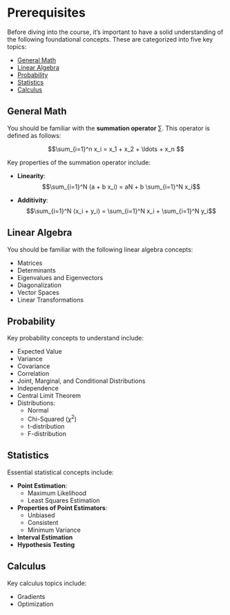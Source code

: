 # Prerequisites

Before diving into the course, it’s important to have a solid understanding of the following foundational concepts. These are categorized into five key topics:

* [General Math](#general-math)
* [Linear Algebra](#linear-algebra)
* [Probability](#probability)
* [Statistics](#statistics)
* [Calculus](#calculus)

## General Math

You should be familiar with the **summation operator** $\sum$. This operator is defined as follows:

$$\sum_{i=1}^n x_i = x_1 + x_2 + \ldots + x_n $$

Key properties of the summation operator include:

* **Linearity**:
  $$\sum_{i=1}^N (a + b x_i) = aN + b \sum_{i=1}^N x_i$$

* **Additivity**:
  $$\sum_{i=1}^N (x_i + y_i) = \sum_{i=1}^N x_i + \sum_{i=1}^N y_i$$

## Linear Algebra

You should be familiar with the following linear algebra concepts:

* Matrices
* Determinants
* Eigenvalues and Eigenvectors
* Diagonalization
* Vector Spaces
* Linear Transformations

## Probability

Key probability concepts to understand include:

* Expected Value
* Variance
* Covariance
* Correlation
* Joint, Marginal, and Conditional Distributions
* Independence
* Central Limit Theorem
* Distributions:
  * Normal
  * Chi-Squared ($\chi^2$)
  * t-distribution
  * F-distribution

## Statistics

Essential statistical concepts include:

* **Point Estimation**:
  * Maximum Likelihood
  * Least Squares Estimation

* **Properties of Point Estimators**:
  * Unbiased
  * Consistent
  * Minimum Variance

* **Interval Estimation**
* **Hypothesis Testing**

## Calculus

Key calculus topics include:

* Gradients
* Optimization